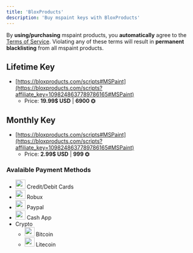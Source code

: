 ```yaml
---
title: 'BloxProducts'
description: 'Buy mspaint keys with BloxProducts'
---
```


<Callout type="warn">By **using/purchasing** mspaint products, you **automatically** agree to the [Terms of Service](https://www.mspaint.cc/tos). Violating any of these terms will result in **permanent blacklisting** from all mspaint products.</Callout>

## Lifetime Key
- [https://bloxproducts.com/scripts#MSPaint](https://bloxproducts.com/scripts?affiliate_key=1098248637789786165#MSPaint)
    - Price: **19.99$ USD** | **6900 ⏣**

## Monthly Key
- [https://bloxproducts.com/scripts#MSPaint](https://bloxproducts.com/scripts?affiliate_key=1098248637789786165#MSPaint)
    - Price: **2.99$ USD** | **999 ⏣**

### Avalaible Payment Methods
- <div className="flex align-center gap-2"> <img src="/images/icons/card.svg" width="26" height="24" style={{ verticalAlign: "middle", margin: "0" }} /> <span>Credit/Debit Cards</span> </div>
- <div className="flex align-center gap-2"> <img src="/images/icons/Robux.svg" width="26" height="24" style={{ verticalAlign: "middle", margin: "0" }} /> <span>Robux</span> </div>
- <div className="flex align-center gap-2"> <img src="/images/icons/paypal.svg" width="26" height="24" style={{ verticalAlign: "middle", margin: "0" }} /> <span>Paypal</span> </div>
- <div className="flex align-center gap-2"> <img src="/images/icons/cashapp.svg" width="26" height="24" style={{ verticalAlign: "middle", margin: "0" }} /> <span>Cash App</span> </div>
- Crypto
    - <div className="flex align-center gap-2"> <img src="/images/icons/bitcoin.webp" width="26" height="24" style={{ verticalAlign: "middle", margin: "0" }} /> <span>Bitcoin</span> </div>
    - <div className="flex align-center gap-2"> <img src="/images/icons/litecoin.webp" width="26" height="24" style={{ verticalAlign: "middle", margin: "0" }} /> <span>Litecoin</span> </div>